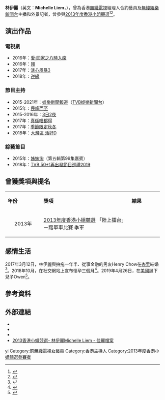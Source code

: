 {{not|林依麗}}
{{藝人
| 類型 = 女藝人
| 相片 = 
| 姓名 = 林伊麗
| 羅馬拼音 = Liem Yi Lai
| 原名 = 
| 綽號 = 麗麗、翻版[[張鈞甯|張鈞甯]]
| 籍貫 = [[廣州|廣州]]
| 英文名 = Michelle Liem
| 國籍 = {{CNHK}}
| 出生日期 = {{birth_date_and_age|1988|12|20}}
| 出生地點 = {{BHKG}}
| 逝世日期 = 
| 逝世地點 = 
| 教育程度 = [[大學|大學]]
| 配偶 = {{marriage|Henry Chow|March 12, 2017}}
| 兒女 = 兒子：Owen<br>{{birth date and age|2019|4|26}}<br>女兒：Emma<br>{{birth date and age|2020|9|23}}
| 血型 = 
| 網站 = 
| 代表作品 = 
| 經紀公司 = [[TVB|TVB]]（2013-2021）
| 獎項 = 《[[2013年度香港小姐競選|2013年度香港小姐競選]]》「陸上擂台」－踏單車比賽 季軍
}}
'''林伊麗'''（英文：'''Michelle Liem'''，{{bd|1988年|12月20日}}），曾為香港[[無綫電視|無綫電視]]經理人合約藝員及[[無綫娛樂新聞台|無綫娛樂新聞台]]主播和外景記者，曾參與[[2013年度香港小姐競選|2013年度香港小姐競選]]<ref>{{cite news|url=https://orientaldaily.on.cc/cnt/entertainment/20130816/00282_033.html|title=(17)陳凱琳鬧贏佳麗 (10)林伊麗爆粗|publisher=東方日報|date=2013-08-16|accessdate=2015-01-22|archive-date=2013-08-20|archive-url=https://web.archive.org/web/20130820010822/http://orientaldaily.on.cc/cnt/entertainment/20130816/00282_033.html|dead-url=no}}</ref><ref>{{cite news|url=https://hk.entertainment.appledaily.com/enews/realtime/article/20130825/51673350|title=【港姐準決賽】 10號林伊麗唔小心「爆粗」：「X」通多啲|publisher=蘋果日報|date=2013-08-25|accessdate=2015-01-22}}{{Subscription required}}</ref>。

==演出作品==
===電視劇===
*2016年：[[愛·回家之八時入席|愛·回家之八時入席]]
*2016年：[[殭|殭]]
*2017年：[[溏心風暴3|溏心風暴3]]
*2018年：[[逆緣|逆緣]]

===節目主持===
*2015-2021年：[[娛樂新聞報道|娛樂新聞報道]]（[[TVB娛樂新聞台|TVB娛樂新聞台]]）
*2015年：[[民峰而至|民峰而至]]
*2015-2016年：[[3日2夜|3日2夜]]
*2017年：[[真係咁都得|真係咁都得]]
*2017年：[[季節限定秋冬|季節限定秋冬]]
*2018年：[[大灣區_活好D|大灣區 活好D]]

===綜藝節目===
*2015年：[[姊妹淘_(無綫電視節目)|姊妹淘]]（第五輯第99集嘉賓）
*2018年：[[TVB_50+1再出發節目巡禮2019|TVB 50+1再出發節目巡禮2019]]

== 曾獲獎項與提名 ==
{|class="wikitable" width="70%"
|- style="background:#FFF; color:#000" align=center
|style="width:8%"|'''年份'''||style="width:23%"|'''獎項'''||style="width:8%"|'''結果'''
|-
|rowspan="1"|<center>2013年<center>||[[2013年度香港小姐競選|2013年度香港小姐競選]] 「陸上擂台」－踏單車比賽 季軍||{{won}}
|}

==感情生活==
2017年3月12日，林伊麗與拍拖一年半、從事金融的男友Henry Chow在[[峇里|峇里]]結婚<ref>{{cite news|url=https://hk.on.cc/hk/bkn/cnt/entertainment/20170312/bkn-20170312190213803-0312_00862_001.html|title=峇里出嫁！林伊麗孖老公煙花下激吻|publisher=東網|date=2017-03-12|accessdate=2017-09-20|archive-date=2019-10-20|archive-url=https://web.archive.org/web/20191020080104/https://hk.on.cc/hk/bkn/cnt/entertainment/20170312/bkn-20170312190213803-0312_00862_001.html|dead-url=no}}</ref>。2018年10月，在社交網站上宣布懷孕三個月<ref>{{cite news|author=冼燕珊|url=https://www.hk01.com/%E5%8D%B3%E6%99%82%E5%A8%9B%E6%A8%82/250792/%E6%9E%97%E4%BC%8A%E9%BA%97%E6%87%B7%E5%AD%95%E9%AB%94%E9%87%8D%E5%8F%8D%E8%80%8C%E4%B8%8B%E8%B7%8C-%E5%AE%B6%E4%B8%AD%E7%8B%97%E4%BB%94%E6%9C%80%E5%85%88%E7%99%BC%E7%8F%BE%E5%AD%95%E5%91%B3|title=林伊麗懷孕體重反而下跌　家中狗仔最先發現孕味|publisher=香港01|date=2018-10-24|accessdate=2018-11-04|archive-date=2020-03-27|archive-url=https://web.archive.org/web/20200327211218/https://www.hk01.com/%E5%8D%B3%E6%99%82%E5%A8%9B%E6%A8%82/250792/%E6%9E%97%E4%BC%8A%E9%BA%97%E6%87%B7%E5%AD%95%E9%AB%94%E9%87%8D%E5%8F%8D%E8%80%8C%E4%B8%8B%E8%B7%8C-%E5%AE%B6%E4%B8%AD%E7%8B%97%E4%BB%94%E6%9C%80%E5%85%88%E7%99%BC%E7%8F%BE%E5%AD%95%E5%91%B3|dead-url=no}}</ref>。2019年4月26日，在[[美國|美國]]誕下兒子Owen<ref>{{cite news|url=https://www.bastillepost.com/macau/article/1740290-%e5%89%8d%e6%b8%af%e5%a7%90%e6%9e%97%e4%bc%8a%e9%ba%97%e9%a0%86%e5%88%a9%e7%94%a2%e5%ad%90%ef%b8%b0%e5%81%9a%e5%aa%bd%e5%aa%bd%e7%9c%9f%e4%bf%82%e5%a5%bd%e5%81%89%e5%a4%a7%ef%bc%81|title=前港姐林伊麗順利產子︰做媽媽真係好偉大！|publisher=巴士的報|date=2019-04-28|accessdate=2019-04-28}}</ref>。

==參考資料==
{{reflist}}

==外部連結==
*{{Facebook|MichelleLiem1220}}
*{{Instagram|michliem}}
*{{sinaweibo|michelleliem}}
*[https://web.archive.org/web/20150110171147/http://misshk.tvb.com/2013/contestant/michelle 2013香港小姐競選- 林伊麗Michelle Liem - 佳麗檔案]
{{DEFAULTSORT:liem}}
[[Category:林姓|yi]]
[[Category:前無綫電視女藝員|Category:前無綫電視女藝員]]
[[Category:香港主持人|Category:香港主持人]]
[[Category:2013年度香港小姐競選參賽者|Category:2013年度香港小姐競選參賽者]]